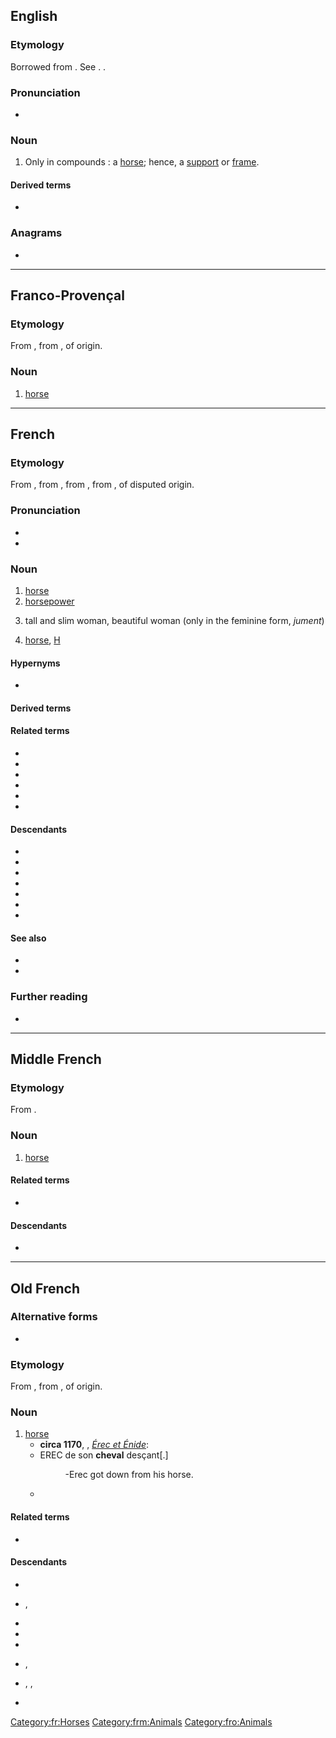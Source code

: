 ==English==

===Etymology===
Borrowed from {{bor|en|fr|cheval}}. See {{m|en|cavalcade}}. {{doublet|en|caple}}.

===Pronunciation===
* {{IPA|en|/ʃɛˈvɑl/}}

===Noun===
{{en-noun|chevaux}}

# {{lb|en|obsolete}} Only in compounds : a [[horse]]; hence, a [[support]] or [[frame]].

====Derived terms====
* {{l|en|cheval glass}}

{{Webster 1913}}

===Anagrams===
* {{anagrams|en|a=acehlv|chavel}}

----

==Franco-Provençal==

===Etymology===
From {{inh|frp|LL.|caballus||horse}}, from {{inh|frp|la|caballus||pack horse}}, of {{der|frp|cel-gau|-}} origin.

===Noun===
{{head|frp|noun|g=m|plural|chevôx|feminine|cavala}}

# [[horse]]

{{topic|frp|Horses}}

----

==French==
{{wikipedia|lang=fr}}

===Etymology===
From {{inh|fr|frm|cheval}}, from {{inh|fr|fro|cheval}}, from {{inh|fr|LL.|caballus||horse}}, from {{inh|fr|la|caballus||pack horse}}, of disputed origin.

===Pronunciation===
* {{fr-IPA}}
* {{audio|fr|Fr-un cheval-fr.ogg|audio}}

===Noun===
{{fr-noun|m|chevaux|f=jument}}

# [[horse]]
# [[horsepower]]
# {{lb|fr|slang}} tall and slim woman, beautiful woman (only in the feminine form, ''jument'')
# {{lb|fr|slang}} [[horse]], [[H]] {{gloss|narcotic}}

====Hypernyms====
* {{l|fr|équidé}}

====Derived terms====
{{col3|fr
|à cheval
|à cheval donné on ne regarde pas la bride
|à cheval donné on ne regarde pas les dents
|antilope cheval
|changer de cheval au milieu du gué
|cheval à bascule
|cheval d'arçons
|cheval de bât
|cheval de bataille
|cheval de course
|cheval de frise
|cheval de main
|cheval de Przewalski
|cheval de trait
|cheval de Troie
|cheval du diable
|chevalet
|cheval-jupon
|cheval qui boit dans son blanc
|cheval-vapeur
|de cheval
|dose de cheval
|fer à cheval
|fièvre de cheval
|il n'est si bon cheval qui ne bronche
|miser sur le mauvais cheval
|monter sur ses grands chevaux
|ne pas se trouver sous le sabot d'un cheval
|ne pas se trouver sous les sabots d'un cheval
|queue-de-cheval
|remède de cheval
|saut de cheval
}}

====Related terms====
* {{l|fr|cavalier}}
* {{l|fr|cavalerie}}
* {{l|fr|chevaleresque}}
* {{l|fr|chevalin}}
* {{l|fr|chevalier}}
* {{l|fr|chevaucher}}

====Descendants====
* {{desc|gcf|chouval}}
* {{desc|fr-CA|joual}} 
* {{desc|gcr|chouval}}
* {{desc|ht|chwal}}
* {{desc|bor=1|mg|soavaly}}
* {{desc|bor=1|en|cheval}}
* {{desc|bor=1|cab|xuval}}

====See also====
* {{l|fr|équin}}
* {{l|fr|équitation}}

===Further reading===
* {{R:TLFi}}

[[Category:fr:Horses]]

----

==Middle French==

===Etymology===
From {{inh|frm|fro|cheval}}.

===Noun===
{{frm-noun|m|chevaux|pl2=chevaulx}}

# [[horse]]

====Related terms====
* {{l|frm|chevalier}}

====Descendants====
* {{desctree|fr|cheval}}

[[Category:frm:Animals]]

----

==Old French==

===Alternative forms===
* {{alter|fro|kevel}}

===Etymology===
From {{inh|fro|LL.|caballus||horse}}, from {{inh|fro|la|caballus||pack horse}}, of {{der|fro|cel-gau|-}} origin.

===Noun===
{{fro-noun|m}}

# [[horse]]
#* '''circa 1170''', {{w|Chrétien de Troyes}}, ''[[s:fr:Érec et Énide|Érec et Énide]]'':
#* EREC de son '''cheval''' desçant[.]
#*: -Erec got down from his horse.
#* {{quote-book|fro|circa 1170|title=[http://books.google.fr/books?id=yjcTAAAAQAAJ&pg=PA244&dq=Le+Roman+de+Rou+et+des+ducs+de+Normandie,+Volume+2&hl=fr&ei=hd3STa3kNNKGhQe5kZnyCQ&sa=X&oi=book_result&ct=book-preview-link&resnum=3&ved=0CDoQuwUwAg#v=onepage&q&f=false Le Roman de Rou]|author=[[w:Wace|Wace]]|passage=Maint bon '''cheval''' i unt tué|translation=They killed many good horses}}

====Related terms====
* {{l|fro|chevalier}}

====Descendants====
* {{desc|roa-brg|chevau}}
* {{desc|roa-cha|cheveau}}, {{l|roa-cha|tchevau}}
* {{desctree|frm|cheval}}
* {{desc|roa-lor|tchevâ}}
* {{desc|nrf|queval}}
* {{desc|pcd|cval}}, {{l|pcd|cvau}}
* {{desc|roa-tou|chevau}}, {{l|roa-tou|jevau}}, {{l|roa-tou|chouau}}
* {{desc|wa|tchivå}}

[[Category:fro:Animals]]
